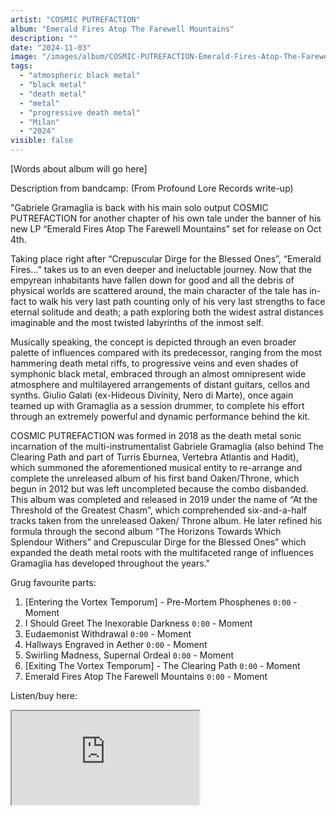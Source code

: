 ```yaml
---
artist: "COSMIC PUTREFACTION"
album: "Emerald Fires Atop The Farewell Mountains"
description: ""
date: "2024-11-03"
image: "/images/album/COSMIC-PUTREFACTION-Emerald-Fires-Atop-The-Farewell-Mountains.jpg"
tags:
  - "atmospheric black metal"
  - "black metal"
  - "death metal"
  - "metal"
  - "progressive death metal"
  - "Milan"
  - "2024"
visible: false
---
```


[Words about album will go here]

Description from bandcamp: (From Profound Lore Records write-up)



"Gabriele Gramaglia is back with his main solo output COSMIC PUTREFACTION for another chapter of his own tale under the banner of his new LP “Emerald Fires Atop The Farewell Mountains” set for release on Oct 4th. 



Taking place right after “Crepuscular Dirge for the Blessed Ones”, “Emerald Fires...” takes us to an even deeper and ineluctable journey. Now that the empyrean inhabitants have fallen down for good and all the debris of physical worlds are scattered around, the main character of the tale has in-fact to walk his very last path counting only of his very last strengths to face eternal solitude and death; a path exploring both the widest astral distances imaginable and the most twisted labyrinths of the inmost self.



Musically speaking, the concept is depicted through an even broader palette of influences compared with its predecessor, ranging from the most hammering death metal riffs, to progressive veins and even shades of symphonic black metal, embraced through an almost omnipresent wide atmosphere and multilayered arrangements of distant guitars, cellos and synths. Giulio Galati (ex-Hideous Divinity, Nero di Marte), once again teamed up with Gramaglia as a session drummer, to complete his effort through an extremely powerful and dynamic performance behind the kit.



COSMIC PUTREFACTION was formed in 2018 as the death metal sonic incarnation of the multi-instrumentalist Gabriele Gramaglia (also behind The Clearing Path and part of Turris Eburnea, Vertebra Atlantis and Hadit), which summoned the aforementioned musical entity to re-arrange and complete the unreleased album of his first band Oaken/Throne, which begun in 2012 but was left uncompleted because the combo disbanded. This album was completed and released in 2019 under the name of “At the Threshold of the Greatest Chasm”, which comprehended six-and-a-half tracks taken from the unreleased Oaken/ Throne album. He later refined his formula through the second album “The Horizons Towards Which Splendour Withers” and Crepuscular Dirge for the Blessed Ones” which expanded the death metal roots with the multifaceted range of influences Gramaglia has developed throughout the years."

Grug favourite parts:

1. [Entering the Vortex Temporum] - Pre-Mortem Phosphenes `0:00` - Moment
2. I Should Greet The Inexorable Darkness `0:00` - Moment
3. Eudaemonist Withdrawal `0:00` - Moment
4. Hallways Engraved in Aether `0:00` - Moment
5. Swirling Madness, Supernal Ordeal `0:00` - Moment
6. [Exiting The Vortex Temporum] - The Clearing Path `0:00` - Moment
7. Emerald Fires Atop The Farewell Mountains `0:00` - Moment

Listen/buy here:

<iframe
  style={{ border: "0", width: "350px", height: "800px" }}
  src="https://bandcamp.com/EmbeddedPlayer/album=1378404949/size=large/bgcol=333333/linkcol=ffffff/transparent=true/" 
  seamless>
  <a href="https://cosmicputrefaction.bandcamp.com/album/emerald-fires-atop-the-farewell-mountains">
    Emerald Fires Atop The Farewell Mountains by COSMIC PUTREFACTION
  </a>
</iframe>
